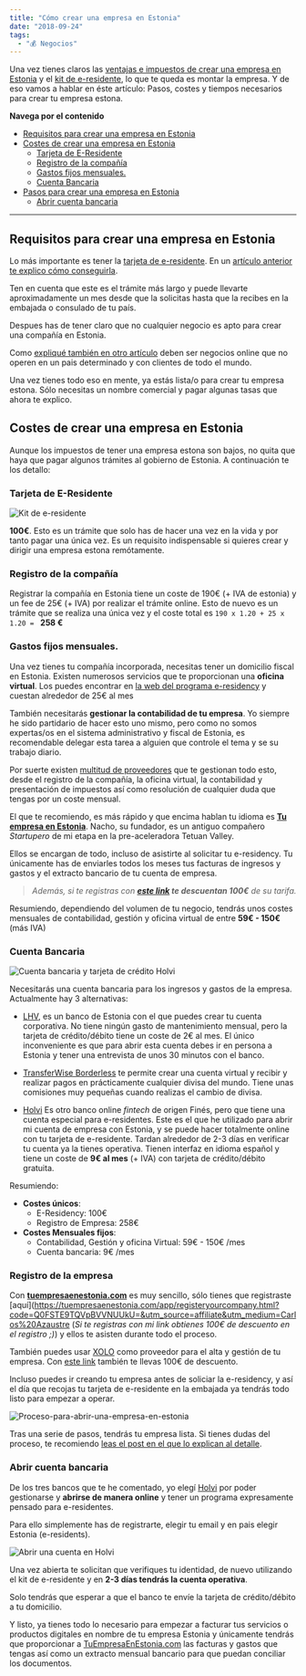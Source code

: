 ```yaml
---
title: "Cómo crear una empresa en Estonia"
date: "2018-09-24"
tags:
  - "💰 Negocios"
---
```


Una vez tienes claros las [ventajas e impuestos de crear una empresa en Estonia](/impuestos-estonia) y el [kit de e-residente](/e-residency), lo que te queda es montar la empresa. Y de eso vamos a hablar en éste artículo: Pasos, costes y tiempos necesarios para crear tu empresa estona.

**Navega por el contenido**

- [Requisitos para crear una empresa en Estonia](#requisitosparacrearunaempresaenestonia)
- [Costes de crear una empresa en Estonia](#costesdecrearunaempresaenestonia)
  - [Tarjeta de E-Residente](#tarjetadeeresidente)
  - [Registro de la compañía](#registrodelacompaa)
  - [Gastos fijos mensuales. ](#gastosfijosmensuales)
  - [Cuenta Bancaria](#cuentabancaria)
- [Pasos para crear una empresa en Estonia](#pasosparacrearunaempresaenestonia)
  - [Abrir cuenta bancaria](#abrircuentabancaria)

---

## Requisitos para crear una empresa en Estonia

Lo más importante es tener la [tarjeta de e-residente](/e-residency). En un [artículo anterior te explico cómo conseguirla](/e-residency).

Ten en cuenta que este es el trámite más largo y puede llevarte aproximadamente un mes desde que la solicitas hasta que la recibes en la embajada o consulado de tu país.

Despues has de tener claro que no cualquier negocio es apto para crear una compañía en Estonia.

Como [expliqué también en otro artículo](/impuestos-estonia) deben ser negocios online que no operen en un pais determinado y con clientes de todo el mundo.

Una vez tienes todo eso en mente, ya estás lista/o para crear tu empresa estona. Sólo necesitas un nombre comercial y pagar algunas tasas que ahora te explico.

## Costes de crear una empresa en Estonia

Aunque los impuestos de tener una empresa estona son bajos, no quita que haya que pagar algunos trámites al gobierno de Estonia. A continuación te los detallo:

### Tarjeta de E-Residente

![Kit de e-residente](/images/empresa-estonia/IMG_20180912_173233-1.jpg)

**100€**. Esto es un trámite que solo has de hacer una vez en la vida y por tanto pagar una única vez. Es un requisito indispensable si quieres crear y dirigir una empresa estona remótamente.

### Registro de la compañía

Registrar la compañía en Estonia tiene un coste de 190€ (+ IVA de estonia) y un fee de 25€ (+ IVA) por realizar el trámite online. Esto de nuevo es un trámite que se realiza una única vez y el coste total es `190 x 1.20 + 25 x 1.20 = ` **258 €**

### Gastos fijos mensuales.

Una vez tienes tu compañía incorporada, necesitas tener un domicilio fiscal en Estonia. Existen numerosos servicios que te proporcionan una **oficina virtual**. Los puedes encontrar en [la web del programa e-residency](https://e-resident.gov.ee/run-a-company/) y cuestan alrededor de 25€ al mes

También necesitarás **gestionar la contabilidad de tu empresa**. Yo siempre he sido partidario de hacer esto uno mismo, pero como no somos expertas/os en el sistema administrativo y fiscal de Estonia, es recomendable delegar esta tarea a alguien que controle el tema y se su trabajo diario.

Por suerte existen [multitud de proveedores](https://e-resident.gov.ee/run-a-company/) que te gestionan todo esto, desde el registro de la compañía, la oficina virtual, la contabilidad y presentación de impuestos así como resolución de cualquier duda que tengas por un coste mensual.

El que te recomiendo, es más rápido y que encima hablan tu idioma es **[Tu empresa en Estonia](https://tuempresaenestonia.com/app/registeryourcompany.html?code=Q0FSTE9TQVpBVVNUUkU=&utm_source=affiliate&utm_medium=Carlos%20Azaustre)**. Nacho, su fundador, es un antiguo compañero _Startupero_ de mi etapa en la pre-aceleradora Tetuan Valley.

Ellos se encargan de todo, incluso de asistirte al solicitar tu e-residency. Tu únicamente has de enviarles todos los meses tus facturas de ingresos y gastos y el extracto bancario de tu cuenta de empresa.

> _Además, si te registras con **[este link](https://tuempresaenestonia.com/app/registeryourcompany.html?code=Q0FSTE9TQVpBVVNUUkU=&utm_source=affiliate&utm_medium=Carlos%20Azaustre) te descuentan 100€** de su tarifa._

Resumiendo, dependiendo del volumen de tu negocio, tendrás unos costes mensuales de contabilidad, gestión y oficina virtual de entre **59€ - 150€** (más IVA)

### Cuenta Bancaria

![Cuenta bancaria y tarjeta de crédito Holvi](/images/empresa-estonia/hero-e-residents-1024x546@2x.jpg)

Necesitarás una cuenta bancaria para los ingresos y gastos de la empresa. Actualmente hay 3 alternativas:

- [LHV](https://www.lhv.ee/en/), es un banco de Estonia con el que puedes crear tu cuenta corporativa. No tiene ningún gasto de mantenimiento mensual, pero la tarjeta de crédito/débito tiene un coste de 2€ al mes. El único inconveniente es que para abrir esta cuenta debes ir en persona a Estonia y tener una entrevista de unos 30 minutos con el banco.

- [TransferWise Borderless](https://transferwise.com/gb/borderless/) te permite crear una cuenta virtual y recibir y realizar pagos en prácticamente cualquier divisa del mundo. Tiene unas comisiones muy pequeñas cuando realizas el cambio de divisa.

- [Holvi](https://about.holvi.com/e-residents/) Es otro banco online _fintech_ de origen Finés, pero que tiene una cuenta especial para e-residentes. Este es el que he utilizado para abrir mi cuenta de empresa con Estonia, y se puede hacer totalmente online con tu tarjeta de e-residente. Tardan alrededor de 2-3 días en verificar tu cuenta ya la tienes operativa. Tienen interfaz en idioma español y tiene un coste de **9€ al mes** (+ IVA) con tarjeta de crédito/débito gratuita.

Resumiendo:

- **Costes únicos**:
  - E-Residency: 100€
  - Registro de Empresa: 258€
- **Costes Mensuales fijos**:
  - Contabilidad, Gestión y oficina Virtual: 59€ - 150€ /mes
  - Cuenta bancaria: 9€ /mes

### Registro de la empresa

Con **[tuempresaenestonia.com](https://tuempresaenestonia.com/app/registeryourcompany.html?code=Q0FSTE9TQVpBVVNUUkU=&utm_source=affiliate&utm_medium=Carlos%20Azaustre)** es muy sencillo, sólo tienes que registraste [aquí](https://tuempresaenestonia.com/app/registeryourcompany.html?code=Q0FSTE9TQVpBVVNUUkU=&utm_source=affiliate&utm_medium=Carlos%20Azaustre (_Si te registras con mi link obtienes 100€ de descuento en el registro ;)_) y ellos te asisten durante todo el proceso.

También puedes usar [XOLO](https://www.xolo.io/ref/CARROD) como proveedor para el alta y gestión de tu empresa. Con [este link](https://www.xolo.io/ref/CARROD) también te llevas 100€ de descuento.

Incluso puedes ir creando tu empresa antes de soliciar la e-residency, y así el día que recojas tu tarjeta de e-residente en la embajada ya tendrás todo listo para empezar a operar.

![Proceso-para-abrir-una-empresa-en-estonia](/images/empresa-estonia/Proceso-para-el-blog.png)

Tras una serie de pasos, tendrás tu empresa lista. Si tienes dudas del proceso, te recomiendo [leas el post en el que lo explican al detalle](https://tuempresaenestonia.com/el-proceso-de-montar-tu-empresa-en-estonia/).

### Abrir cuenta bancaria

De los tres bancos que te he comentado, yo elegí [Holvi](https://about.holvi.com/e-residents/) por poder gestionarse y **abrirse de manera online** y tener un programa expresamente pensado para e-residentes.

Para ello simplemente has de registrarte, elegir tu email y en pais elegir Estonia (e-residents).

![Abrir una cuenta en Holvi](/images/empresa-estonia/Screen-Shot-2018-09-16-at-17.46.15.png)

Una vez abierta te solicitan que verifiques tu identidad, de nuevo utilizando el kit de e-residente y en **2-3 días tendrás la cuenta operativa**.

Solo tendrás que esperar a que el banco te envíe la tarjeta de crédito/débito a tu domicilio.

Y listo, ya tienes todo lo necesario para empezar a facturar tus servicios o productos digitales en nombre de tu empresa Estonia y únicamente tendrás que proporcionar a [TuEmpresaEnEstonia.com](https://tuempresaenestonia.com/app/registeryourcompany.html?code=Q0FSTE9TQVpBVVNUUkU=&utm_source=affiliate&utm_medium=Carlos%20Azaustre) las facturas y gastos que tengas así como un extracto mensual bancario para que puedan conciliar los documentos.
